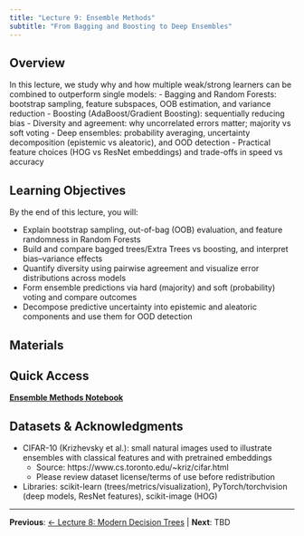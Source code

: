 ```yaml
---
title: "Lecture 9: Ensemble Methods"
subtitle: "From Bagging and Boosting to Deep Ensembles"
---
```


## Overview

In this lecture, we study why and how multiple weak/strong learners can be combined to outperform single models:
- Bagging and Random Forests: bootstrap sampling, feature subspaces, OOB estimation, and variance reduction
- Boosting (AdaBoost/Gradient Boosting): sequentially reducing bias
- Diversity and agreement: why uncorrelated errors matter; majority vs soft voting
- Deep ensembles: probability averaging, uncertainty decomposition (epistemic vs aleatoric), and OOD detection
- Practical feature choices (HOG vs ResNet embeddings) and trade-offs in speed vs accuracy

## Learning Objectives

By the end of this lecture, you will:

- Explain bootstrap sampling, out-of-bag (OOB) evaluation, and feature randomness in Random Forests
- Build and compare bagged trees/Extra Trees vs boosting, and interpret bias–variance effects
- Quantify diversity using pairwise agreement and visualize error distributions across models
- Form ensemble predictions via hard (majority) and soft (probability) voting and compare outcomes
- Decompose predictive uncertainty into epistemic and aleatoric components and use them for OOD detection

## Materials

::: {.callout-tip}
## Quick Access
**[Ensemble Methods Notebook](https://github.com/jinming99/learn-ml-by-building/blob/main/Lecture%209%20Ensemble%20Methods/09-Ensemble-Methods.ipynb)**
:::

## Datasets & Acknowledgments

- CIFAR-10 (Krizhevsky et al.): small natural images used to illustrate ensembles with classical features and with pretrained embeddings
  - Source: https://www.cs.toronto.edu/~kriz/cifar.html
  - Please review dataset license/terms of use before redistribution
- Libraries: scikit-learn (trees/metrics/visualization), PyTorch/torchvision (deep models, ResNet features), scikit-image (HOG)

---

**Previous**: [← Lecture 8: Modern Decision Trees](08-decision-trees.qmd) | **Next**: TBD
